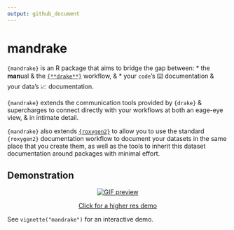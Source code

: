 ```yaml
---
output: github_document
---
```


# mandrake

`{mandrake}` is an R package that aims to bridge the gap between:
* the **man**ual & the [`{**drake**}`](https://github.com/ropensci/drake) workflow, &
* your `code`'s ⌨️  documentation & your data's 📈 documentation. 

`{mandrake}` extends the communication tools provided by `{drake}` & supercharges to connect directly with
your workflows at both an eage-eye view, & in intimate detail.

`{mandrake}` also extends [`{roxygen2}`](https://github.com/r-lib/roxygen2/) to allow you to use the standard `{roxygen2}` documentation workflow to document
your datasets in the same place that you create them, as well as the tools to inherit this dataset documentation around
packages with minimal effort.

## Demonstration

<center>
<a href="https://giant.gfycat.com/RipePersonalBorzoi.webm">
<img src="https://thumbs.gfycat.com/RipePersonalBorzoi-size_restricted.gif" class="img-fluid" alt="GIF preview">
<p>Click for a higher res demo</p>
</a>
</center>

See `vignette("mandrake")` for an interactive demo.

